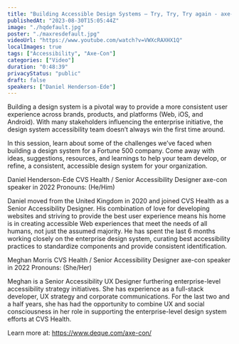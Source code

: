 ```yaml
---
title: "Building Accessible Design Systems – Try, Try, Try again - axe-con 2022"
publishedAt: "2023-08-30T15:05:44Z"
image: "./hqdefault.jpg"
poster: "./maxresdefault.jpg"
videoUrl: "https://www.youtube.com/watch?v=VWXcRAXHX1Q"
localImages: true
tags: ["Accessibility", "Axe-Con"]
categories: ["Video"]
duration: "0:48:39"
privacyStatus: "public"
draft: false
speakers: ["Daniel Henderson-Ede"]
---
```


Building a design system is a pivotal way to provide a more consistent user experience across brands, products, and platforms (Web, iOS, and Android). With many stakeholders influencing the enterprise initiative, the design system accessibility team doesn’t always win the first time around.

In this session, learn about some of the challenges we’ve faced when building a design system for a Fortune 500 company. Come away with ideas, suggestions, resources, and learnings to help your team develop, or refine, a consistent, accessible design system for your organization.

Daniel Henderson-Ede
CVS Health / Senior Accessibility Designer
axe-con speaker in 2022
Pronouns: (He/Him)

Daniel moved from the United Kingdom in 2020 and joined CVS Health as a Senior Accessibility Designer. His combination of love for developing websites and striving to provide the best user experience means his home is in creating accessible Web experiences that meet the needs of all humans, not just the assumed majority. He has spent the last 6 months working closely on the enterprise design system, curating best accessibility practices to standardize components and provide consistent identification.

Meghan Morris
CVS Health / Senior Accessibility Designer
axe-con speaker in 2022
Pronouns: (She/Her)

Meghan is a Senior Accessibility UX Designer furthering enterprise-level accessibility strategy initiatives. She has experience as a full-stack developer, UX strategy and corporate communications. For the last two and a half years, she has had the opportunity to combine UX and social consciousness in her role in supporting the enterprise-level design system efforts at CVS Health.

Learn more at: https://www.deque.com/axe-con/
